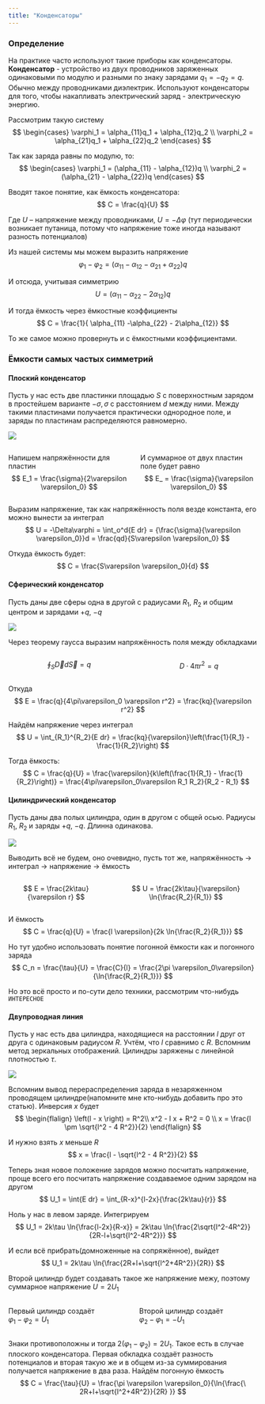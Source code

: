 ```yaml
---
title: "Конденсаторы"
---
```


### Определение
На практике часто используют такие приборы как конденсаторы. **Конденсатор** - устройство из двух проводников заряженных одинаковыми по модулю и разными по знаку зарядами $q_1 = -q_2 = q$. Обычно между проводниками диэлектрик. Используют конденсаторы для того, чтобы накапливать электрический заряд - электрическую энергию.

::: {layout-ncol="2"}
Рассмотрим такую систему
$$
\begin{cases}
\varphi_1 = \alpha_{11}q_1 + \alpha_{12}q_2 \\
\varphi_2 = \alpha_{21}q_1 + \alpha_{22}q_2
\end{cases}
$$

Так как заряда равны по модулю, то:
$$
\begin{cases}
\varphi_1 = (\alpha_{11} - \alpha_{12})q \\
\varphi_2 = (\alpha_{21} - \alpha_{22})q
\end{cases}
$$
:::

::: {layout-ncol="2"}
Вводят такое понятие, как ёмкость конденсатора:
$$
C = \frac{q}{U}
$$

Где $U$ -- напряжение между проводниками, $U = - \Delta \varphi$
(тут периодически возникает путаница, потому что напряжение тоже иногда называют разность потенциалов)
:::

Из нашей системы мы можем выразить напряжение
$$
\varphi_1 - \varphi_2 = (\alpha_{11} -\alpha_{12} - \alpha_{21} + \alpha_{22})q
$$

И отсюда, учитывая симметрию
$$
U =  (\alpha_{11} -\alpha_{22} - 2\alpha_{12})q
$$

И тогда ёмкость через ёмкостные коэффициенты
$$
C = \frac{1}{ \alpha_{11} -\alpha_{22} - 2\alpha_{12}}
$$

То же самое можно провернуть и с ёмкостными коэффициентами.


### Ёмкости самых частых симметрий

#### Плоский конденсатор

Пусть у нас есть две пластинки площадью $S$ с поверхностным зарядом в простейшем варианте $-\sigma, \sigma$ с расстоянием $d$ между ними. Между такими пластинами получается практически однородное поле, и заряды по пластинам распределяются равномерно.

![](P8_Capacitors/1.png){fig-align="center"}

::: {.columns}
::: {.column}
Напишем напряжённости для пластин
$$
E_1 = \frac{\sigma}{2\varepsilon \varepsilon_0}
$$
:::
::: {.column}
И суммарное от двух пластин поле будет равно
$$
E_ = \frac{\sigma}{\varepsilon \varepsilon_0}
$$
:::
:::

Выразим напряжение, так как напряжённость поля везде константа, его можно вынести за интеграл
$$
U = -\Delta\varphi = \int_o^d{E dr} =
{\frac{\sigma}{\varepsilon \varepsilon_0}}d = \frac{qd}{S\varepsilon \varepsilon_0}
$$

Откуда ёмкость будет:
$$
C = \frac{S\varepsilon \varepsilon_0}{d}
$$


#### Сферический конденсатор

Пусть даны две сферы одна в другой с радиусами $R_1$, $R_2$ и общим центром и зарядами $+q$, $-q$

![](P8_Capacitors/2.png){fig-align="center"}

Через теорему гаусса выразим напряжённость поля между обкладками

::: {.columns}
::: {.column}
$$
\oint_S{\vec D d\vec S} = q
$$
:::
::: {.column}
$$
D \cdot 4\pi r^2 = q
$$
:::
:::

Откуда 
$$
E = \frac{q}{4\pi\varepsilon_0 \varepsilon r^2} = \frac{kq}{\varepsilon r^2}
$$

Найдём напряжение через интеграл
$$
U = \int_{R_1}^{R_2}{E dr} = \frac{kq}{\varepsilon}\left(\frac{1}{R_1} - \frac{1}{R_2}\right)
$$

Тогда ёмкость:  
$$
C = \frac{q}{U} = \frac{\varepsilon}{k\left(\frac{1}{R_1} - \frac{1}{R_2}\right)}
=
\frac{4\pi\varepsilon_0\varepsilon R_1 R_2}{R_2 - R_1}
$$


#### Цилиндрический конденсатор

Пусть даны два полых цилиндра, один в другом с общей осью. Радиусы $R_1$, $R_2$ и заряды $+q$, $-q$. Длинна одинакова.

![](P8_Capacitors/3.png){fig-align="center"}

Выводить всё не будем, оно очевидно, пусть тот же, напряжённость -> интеграл -> напряжение -> ёмкость

::: {.columns}
::: {.column}
$$
E = \frac{2k\tau}{\varepsilon r}
$$
:::
::: {.column}
$$
U = \frac{2k\tau}{\varepsilon} \ln{\frac{R_2}{R_1}}
$$
:::
:::
И ёмкость
$$
C = \frac{q}{U} = \frac{l \varepsilon}{2k \ln{\frac{R_2}{R_1}}}
$$

Но тут удобно использовать понятие погонной ёмкости как и погонного заряда
$$
C_n = \frac{\tau}{U} = \frac{C}{l} = \frac{2\pi \varepsilon_0\varepsilon}{\ln{\frac{R_2}{R_1}}}
$$

Но это всё просто и по-сути дело техники, рассмотрим что-нибудь `ИНТЕРЕСНОЕ`


#### Двупроводная линия

Пусть у нас есть два цилиндра, находящиеся на расстоянии $l$ друг от друга с одинаковым радиусом $R$. Учтём, что $l$ сравнимо с $R$. Вспомним метод зеркальных отображений. Цилиндры заряжены с линейной плотностью $\tau$. 

![](P8_Capacitors/4.png){fig-align="center"}

Вспомним вывод перераспределения заряда в незаряженном проводящем цилиндре(напомните мне кто-нибудь добавить про это статью). Инверсия $x$ будет
$$
\begin{flalign}
\left(l - x \right) = R^2\\
x^2 - l x + R^2 = 0 \\
x = \frac{l \pm \sqrt{l^2 - 4 R^2}}{2}
\end{flalign}
$$

И нужно взять $x$ меньше $R$
$$
x = \frac{l - \sqrt{l^2 - 4 R^2}}{2}
$$

Теперь зная новое положение зарядов можно посчитать напряжение, проще всего его посчитать напряжение создаваемое одним зарядом на другом
$$
U_1 = \int{E dr} = \int_{R-x}^{l-2x}{\frac{2k\tau}{r}}
$$

Ноль у нас в левом заряде. Интегрируем
$$
U_1 = 2k\tau \ln{\frac{l-2x}{R-x}} = 2k\tau \ln{\frac{2\sqrt{l^2-4R^2}}{2R-l+\sqrt{l^2-4R^2}}}
$$

И если всё прибрать(домноженные на сопряжённое), выйдет
$$
U_1 = 2k\tau \ln{\frac{2R+l+\sqrt{l^2+4R^2}}{2R}}
$$

Второй цилиндр будет создавать такое же напряжение межу, поэтому суммарное напряжение $U=2U_1$

::: {.columns}
::: {.column}
Первый цилиндр создаёт\
$\varphi_1 - \varphi_2 = U_1$
:::
::: {.column}
Второй цилиндр создаёт\
$\varphi_2 - \varphi_1 = -U_1$
:::
:::
 
Знаки противоположны и тогда $2(\varphi_1 - \varphi_2) = 2U_1$. Такое есть в случае плоского конденсатора. Первая обкладка создаёт разность потенциалов и вторая такую же и в общем из-за суммирования получается напряжение в два раза. Найдём погонную ёмкость
$$
C = \frac{\tau}{U} = \frac{\pi \varepsilon \varepsilon_0}{\ln{\frac{\ 2R+l+\sqrt{l^2+4R^2}}{2R} }}
$$
